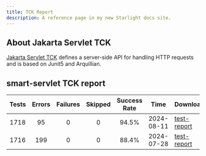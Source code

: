 ```yaml
---
title: TCK Report
description: A reference page in my new Starlight docs site.
---
```


## About Jakarta Servlet TCK
[Jakarta Servlet TCK](https://github.com/jakartaee/servlet/tree/master/tck) defines a server-side API for handling HTTP requests and is based on Junit5 and Arquillian.


## smart-servlet TCK report
| Tests | Errors | Failures |Skipped|Success Rate|Time|Download|
| :---: | :---: | :---: | :---: | :---: | :---: |---|
| 1718 | 95 | 0 | 0 | 94.5% | 2024-08-11 |[test-report](https://github.com/smartboot/smart-servlet/releases/download/v2.1/test-report.zip)|
| 1716 | 199 | 0 | 0 | 88.4% | 2024-07-28 |[test-report](https://github.com/smartboot/smart-servlet/releases/download/v2.0/test-report.zip)|

